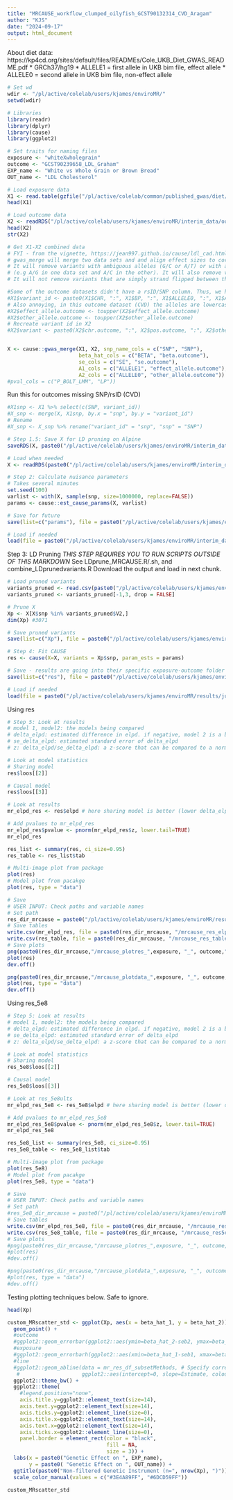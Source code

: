 ```yaml
---
title: "MRCAUSE_workflow_clumped_oilyfish_GCST90132314_CVD_Aragam"
author: "KJS"
date: "2024-09-17"
output: html_document
---
```


About diet data: https://kp4cd.org/sites/default/files/READMEs/Cole_UKB_Diet_GWAS_README.pdf
* GRCh37/hg19
* ALLELE1 = first allele in UKB bim file, effect allele
* ALLELE0 = second allele in UKB bim file, non-effect allele

```r
# Set wd
wdir <- "/pl/active/colelab/users/kjames/enviroMR/"
setwd(wdir)

# Libraries
library(readr)
library(dplyr)
library(cause)
library(ggplot2)
```

```r
# Set traits for naming files 
exposure <- "whiteXwholegrain"
outcome <- "GCST90239658_LDL_Graham" 
EXP_name <- "White vs Whole Grain or Brown Bread"
OUT_name <- "LDL Cholesterol"

# Load exposure data
X1 <- read.table(gzfile("/pl/active/colelab/common/published_gwas/diet/cole_naturecomm_2020/BOLTlmm_UKB_genoQCEURN455146_v3_diet_bread_typeused.1448.average_bin4_BgenSnps_mac20_maf0.005_info0.6.gz"), header = TRUE)
head(X1)

# Load outcome data
X2 <- readRDS("/pl/active/colelab/users/kjames/enviroMR/interim_data/outcome/formatted_GCST90239658_LDL_Graham.rds")
head(X2)
str(X2)
```

```r
# Get X1-X2 combined data
# FYI - from the vignette, https://jean997.github.io/cause/ldl_cad.html 
# gwas_merge will merge two data sets and and align effect sizes to correspond to the same allele.
# It will remove variants with ambiguous alleles (G/C or A/T) or with alleles that do not match between data sets
# (e.g A/G in one data set and A/C in the other). It will also remove variants that are duplicated in either data set.
# It will not remove variants that are simply strand flipped between the two data sets (e. g. A/C in one data set, T/G in the other)

#Some of the outcome datasets didn't have a rsID/SNP column. Thus, we have to merge using variant ID. Create a variant ID column in X1 (diet data) that matches the X2 format (chr:bp:other:effect)
#X1$variant_id <- paste0(X1$CHR, ":", X1$BP, ":", X1$ALLELE0, ":", X1$ALLELE1)
# Also annoying, in this outcome dataset (CVD) the alleles are lowercase
#X2$effect_allele.outcome <- toupper(X2$effect_allele.outcome)
#X2$other_allele.outcome <- toupper(X2$other_allele.outcome)
# Recreate variant id in X2 
#X2$variant <- paste0(X2$chr.outcome, ":", X2$pos.outcome, ":", X2$other_allele.outcome, ":", X2$effect_allele.outcome)


X <- cause::gwas_merge(X1, X2, snp_name_cols = c("SNP", "SNP"), 
                       beta_hat_cols = c("BETA", "beta.outcome"), 
                       se_cols = c("SE", "se.outcome"), 
                       A1_cols = c("ALLELE1", "effect_allele.outcome"), # EFFECT ALLELE, per vignette example
                       A2_cols = c("ALLELE0", "other_allele.outcome"))
#pval_cols = c("P_BOLT_LMM", "LP"))
```

Run this for outcomes missing SNP/rsID (CVD)
```r
#X1snp <- X1 %>% select(c(SNP, variant_id))
#X_snp <- merge(X, X1snp, by.x = "snp", by.y = "variant_id")
# Rename
#X_snp <- X_snp %>% rename("variant_id" = "snp", "snp" = "SNP")
```

```r
# Step 1.5: Save X for LD pruning on Alpine
saveRDS(X, paste0("/pl/active/colelab/users/kjames/enviroMR/interim_data/MRCAUSE/", exposure, "_", outcome, "_nonLDpruned.rds"))

# Load when needed
X <- readRDS(paste0("/pl/active/colelab/users/kjames/enviroMR/interim_data/MRCAUSE/", exposure, "_", outcome, "_nonLDpruned.rds"))
```


```r
# Step 2: Calculate nuisance parameters
# Takes several minutes
set.seed(100)
varlist <- with(X, sample(snp, size=1000000, replace=FALSE))
params <- cause::est_cause_params(X, varlist)

# Save for future
save(list=c("params"), file = paste0("/pl/active/colelab/users/kjames/enviroMR/interim_data/MRCAUSE/", exposure, "_", outcome, "_nonLDpruned_params.Rdata"))

# Load if needed
load(file = paste0("/pl/active/colelab/users/kjames/enviroMR/interim_data/MRCAUSE/", exposure, "_", outcome, "_nonLDpruned_params.Rdata"))
```

Step 3: LD Pruning
*THIS STEP REQUIRES YOU TO RUN SCRIPTS OUTSIDE OF THIS MARKDOWN*
See LDprune_MRCAUSE.R/.sh, and combine_LDprunedvariants.R
Download the output and load in next chunk.

```r
# Load pruned variants
variants_pruned <- read.csv(paste0("/pl/active/colelab/users/kjames/enviroMR/MR_CAUSE/pruned_data/LD_1KG_pruned_",exposure,"_",outcome,".csv"))
variants_pruned <- variants_pruned[-1,3, drop = FALSE]

# Prune X
Xp <- X[X$snp %in% variants_pruned$V2,]
dim(Xp) #3071

# Save pruned variants
save(list=c("Xp"), file = paste0("/pl/active/colelab/users/kjames/enviroMR/interim_data/MRCAUSE/", exposure, "_", outcome, "_LDpruned_variants.Rdata"))
```

```r
# Step 4: Fit CAUSE
res <- cause(X=X, variants = Xp$snp, param_ests = params) 

# Save - results are going into their specific exposure-outcome folder
save(list=c("res"), file = paste0("/pl/active/colelab/users/kjames/enviroMR/results/julie_collab/MRCAUSE/", exposure, "_", outcome,"/MRCAUSE_res_", exposure, "_", outcome, ".Rdata"))

# Load if needed
load(file = paste0("/pl/active/colelab/users/kjames/enviroMR/results/julie_collab/MRCAUSE/",exposure, "_", outcome,"/MRCAUSE_res_", exposure, "_", outcome, ".Rdata"))

```

Using res
```r
# Step 5: Look at results
# model 1, model2: the models being compared
# delta_elpd: estimated difference in elpd. if negative, model 2 is a better fit.
# se_delta_elpd: estimated standard error of delta_elpd
# z: delta_elpd/se_delta_elpd: a z-score that can be compared to a normal distribution to test if the difference in model fit is significant

# Look at model statistics
# Sharing model
res$loos[[2]]

# Causal model
res$loos[[3]]

# Look at results
mr_elpd_res <- res$elpd # here sharing model is better (lower delta_elpd)

# Add pvalues to mr_elpd_res
mr_elpd_res$pvalue <- pnorm(mr_elpd_res$z, lower.tail=TRUE)
mr_elpd_res

res_list <- summary(res, ci_size=0.95)
res_table <- res_list$tab

# Multi-image plot from package
plot(res)
# Model plot from pacakge
plot(res, type = "data")

# Save
# USER INPUT: Check paths and variable names
# Set path
res_dir_mrcause = paste0("/pl/active/colelab/users/kjames/enviroMR/results/julie_collab/MRCAUSE/", exposure, "_", outcome)
# Save tables
write.csv(mr_elpd_res, file = paste0(res_dir_mrcause, "/mrcause_res_elpd_", exposure, "_", outcome, ".csv"))
write.csv(res_table, file = paste0(res_dir_mrcause, "/mrcause_res_table_", exposure, "_", outcome, ".csv"))
# Save plots
png(paste0(res_dir_mrcause,"/mrcause_plotres_",exposure, "_", outcome,"_results.png"), width = 900, height = 600)
plot(res)
dev.off()

png(paste0(res_dir_mrcause,"/mrcause_plotdata_",exposure, "_", outcome,"_results.png"), width = 900, height = 600)
plot(res, type = "data")
dev.off()
```
Using res_5e8
```r
# Step 5: Look at results
# model 1, model2: the models being compared
# delta_elpd: estimated difference in elpd. if negative, model 2 is a better fit.
# se_delta_elpd: estimated standard error of delta_elpd
# z: delta_elpd/se_delta_elpd: a z-score that can be compared to a normal distribution to test if the difference in model fit is significant

# Look at model statistics
# Sharing model
res_5e8$loos[[2]]

# Causal model
res_5e8$loos[[3]]

# Look at res_5e8ults
mr_elpd_res_5e8 <- res_5e8$elpd # here sharing model is better (lower delta_elpd)

# Add pvalues to mr_elpd_res_5e8
mr_elpd_res_5e8$pvalue <- pnorm(mr_elpd_res_5e8$z, lower.tail=TRUE)
mr_elpd_res_5e8

res_5e8_list <- summary(res_5e8, ci_size=0.95)
res_5e8_table <- res_5e8_list$tab

# Multi-image plot from package
plot(res_5e8)
# Model plot from pacakge
plot(res_5e8, type = "data")

# Save
# USER INPUT: Check paths and variable names
# Set path
#res_5e8_dir_mrcause = paste0("/pl/active/colelab/users/kjames/enviroMR/results/julie_collab/MRCAUSE/", exposure, "_", outcome)
# Save tables
write.csv(mr_elpd_res_5e8, file = paste0(res_dir_mrcause, "/mrcause_res5e8_elpd_", exposure, "_", outcome, ".csv"))
write.csv(res_5e8_table, file = paste0(res_dir_mrcause, "/mrcause_res5e8_table_", exposure, "_", outcome, ".csv"))
# Save plots
#png(paste0(res_dir_mrcause,"/mrcause_plotres_",exposure, "_", outcome,"_results.png"), width = 900, height = 600)
#plot(res)
#dev.off()

#png(paste0(res_dir_mrcause,"/mrcause_plotdata_",exposure, "_", outcome,"_results.png"), width = 900, height = 600)
#plot(res, type = "data")
#dev.off()
```

Testing plotting techniques below. Safe to ignore.
```r
head(Xp)

custom_MRscatter_std <- ggplot(Xp, aes(x = beta_hat_1, y = beta_hat_2)) +
  geom_point() +
  #outcome
  #ggplot2::geom_errorbar(ggplot2::aes(ymin=beta_hat_2-seb2, ymax=beta_hat_2+seb2), colour="grey", width=0) +
  #exposure
  #ggplot2::geom_errorbarh(ggplot2::aes(xmin=beta_hat_1-seb1, xmax=beta_hat_1+seb1), colour="grey", height=0) +
  #line
  #ggplot2::geom_abline(data = mr_res_df_subsetMethods, # Specify correct data here
   #                    ggplot2::aes(intercept=0, slope=Estimate, colour=Method), size = 1.75, show.legend=TRUE) + #0 if not MR-Egger
  ggplot2::theme_bw() +
  ggplot2::theme(
    #legend.position="none", 
    axis.title.y=ggplot2::element_text(size=14),
    axis.text.y=ggplot2::element_text(size=14), 
    axis.ticks.y=ggplot2::element_line(size=0),
    axis.title.x=ggplot2::element_text(size=14),
    axis.text.x=ggplot2::element_text(size=14),
    axis.ticks.x=ggplot2::element_line(size=0),
    panel.border = element_rect(color = "black", 
                                fill = NA, 
                                size = 3)) +
  labs(x = paste0("Genetic Effect on ", EXP_name),
       y = paste0( "Genetic Effect on ", OUT_name)) +
  ggtitle(paste0("Non-filtered Genetic Instrument (n=", nrow(Xp), ")")) +
  scale_color_manual(values = c("#3E4A89FF", "#6DCD59FF"))

custom_MRscatter_std
```

